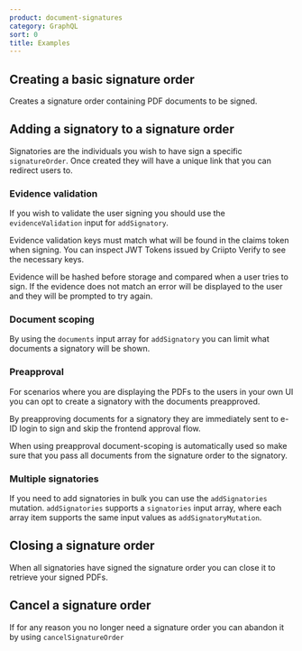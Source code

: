 ```yaml
---
product: document-signatures
category: GraphQL
sort: 0
title: Examples
---
```




## Creating a basic signature order


Creates a signature order containing PDF documents to be signed.

<GraphQLExample example={createSignatureOrderExample} />

## Adding a signatory to a signature order


Signatories are the individuals you wish to have sign a specific `signatureOrder`. Once created they will have a unique link that you can redirect users to.

<GraphQLExample example={addSignatoryExample} />

### Evidence validation


If you wish to validate the user signing you should use the `evidenceValidation` input for `addSignatory`.

Evidence validation keys must match what will be found in the claims token when signing. You can inspect JWT Tokens issued by Criipto Verify to see the necessary keys.

Evidence will be hashed before storage and compared when a user tries to sign. If the evidence does not match an error will be displayed to the user and they will be prompted to try again.

<GraphQLExample example={addSignatoryEvidenceValidationExample} />

### Document scoping


By using the `documents` input array for `addSignatory` you can limit what documents a signatory will be shown.

<GraphQLExample example={addSignatoryScopedExample} />

### Preapproval


For scenarios where you are displaying the PDFs to the users in your own UI you can opt to create a signatory with the documents preapproved.

By preapproving documents for a signatory they are immediately sent to e-ID login to sign and skip the frontend approval flow.

When using preapproval document-scoping is automatically used so make sure that you pass all documents from the signature order to the signatory.

<GraphQLExample example={addSignatoryPreapprovedExample} />

### Multiple signatories


If you need to add signatories in bulk you can use the `addSignatories` mutation.
`addSignatories` supports a `signatories` input array, where each array item supports the same input values as `addSignatoryMutation`.

<GraphQLExample example={addSignatoriesExample} />

## Closing a signature order


When all signatories have signed the signature order you can close it to retrieve your signed PDFs.

<GraphQLExample example={closeSignatureOrderExample} />

## Cancel a signature order


If for any reason you no longer need a signature order you can abandon it by using `cancelSignatureOrder`

<GraphQLExample example={cancelSignatureOrderExample} />